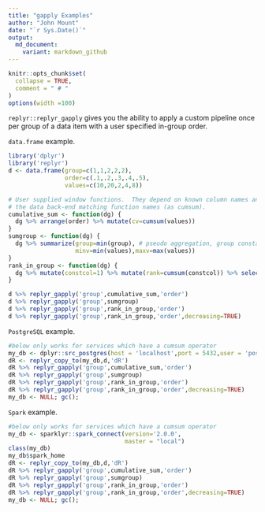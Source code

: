```yaml
---
title: "gapply Examples"
author: "John Mount"
date: "`r Sys.Date()`"
output:
  md_document:
    variant: markdown_github
---
```


```r
knitr::opts_chunk$set(
  collapse = TRUE,
  comment = " # "
)
options(width =100)
```

`replyr::replyr_gapply` gives you the ability to apply a custom pipeline once per group of a data item with a user specified in-group order.  

`data.frame` example.

```r
library('dplyr')
library('replyr')
d <- data.frame(group=c(1,1,2,2,2),
                order=c(.1,.2,.3,.4,.5),
                values=c(10,20,2,4,8))

# User supplied window functions.  They depend on known column names and
# the data back-end matching function names (as cumsum).
cumulative_sum <- function(dg) {
  dg %>% arrange(order) %>% mutate(cv=cumsum(values))
}
sumgroup <- function(dg) {
  dg %>% summarize(group=min(group), # pseudo aggregation, group constant
                   minv=min(values),maxv=max(values))
}
rank_in_group <- function(dg) {
  dg %>% mutate(constcol=1) %>% mutate(rank=cumsum(constcol)) %>% select(-constcol)
}

d %>% replyr_gapply('group',cumulative_sum,'order')
d %>% replyr_gapply('group',sumgroup)
d %>% replyr_gapply('group',rank_in_group,'order')
d %>% replyr_gapply('group',rank_in_group,'order',decreasing=TRUE)
```

`PostgreSQL` example.

```r
#below only works for services which have a cumsum operator
my_db <- dplyr::src_postgres(host = 'localhost',port = 5432,user = 'postgres',password = 'pg')
dR <- replyr_copy_to(my_db,d,'dR')
dR %>% replyr_gapply('group',cumulative_sum,'order')
dR %>% replyr_gapply('group',sumgroup)
dR %>% replyr_gapply('group',rank_in_group,'order')
dR %>% replyr_gapply('group',rank_in_group,'order',decreasing=TRUE)
my_db <- NULL; gc();
```

`Spark` example.

```r
#below only works for services which have a cumsum operator
my_db <- sparklyr::spark_connect(version='2.0.0', 
                                 master = "local")
class(my_db)
my_db$spark_home
dR <- replyr_copy_to(my_db,d,'dR')
dR %>% replyr_gapply('group',cumulative_sum,'order')
dR %>% replyr_gapply('group',sumgroup)
dR %>% replyr_gapply('group',rank_in_group,'order')
dR %>% replyr_gapply('group',rank_in_group,'order',decreasing=TRUE)
my_db <- NULL; gc();
```
